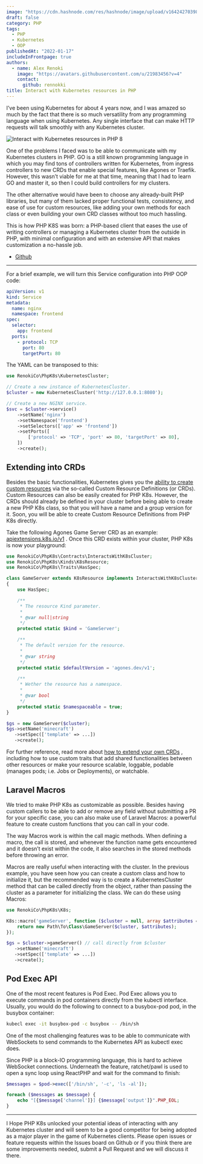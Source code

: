 ```yaml
---
image: "https://cdn.hashnode.com/res/hashnode/image/upload/v1642427039855/lRfrMl2n37.jpeg"
draft: false
category: PHP
tags:
  - PHP
  - Kubernetes
  - OOP
publishedAt: "2022-01-17"
includeInFrontpage: true
authors:
  - name: Alex Renoki
    image: "https://avatars.githubusercontent.com/u/21983456?v=4"
    contact:
      github: rennokki
title: Interact with Kubernetes resources in PHP
---
```


I’ve been using Kubernetes for about 4 years now, and I was amazed so much by the fact that there is so much versatility from any programming language when using Kubernetes. Any single interface that can make HTTP requests will talk smoothly with any Kubernetes cluster.

![Interact with Kubernetes resources in PHP 8](https://cdn.hashnode.com/res/hashnode/image/upload/v1642427039855/lRfrMl2n37.jpeg)

One of the problems I faced was to be able to communicate with my Kubernetes clusters in PHP. GO is a still known programming language in which you may find tons of controllers written for Kubernetes, from ingress controllers to new CRDs that enable special features, like Agones or Traefik. However, this wasn’t viable for me at that time, meaning that I had to learn GO and master it, so then I could build controllers for my clusters.

The other alternative would have been to choose any already-built PHP libraries, but many of them lacked proper functional tests, consistency, and ease of use for custom resources, like adding your own methods for each class or even building your own CRD classes without too much hassling.

This is how PHP K8S was born: a PHP-based client that eases the use of writing controllers or managing a Kubernetes cluster from the outside in PHP, with minimal configuration and with an extensive API that makes customization a no-hassle job.

- [Github](https://github.com/renoki-co/php-k8s)

<hr />

For a brief example, we will turn this Service configuration into PHP OOP code:

```yaml
apiVersion: v1
kind: Service
metadata:
  name: nginx
  namespace: frontend
spec:
  selector:
    app: frontend
  ports:
    - protocol: TCP
      port: 80
      targetPort: 80
```

The YAML can be transposed to this:

```php
use RenokiCo\PhpK8s\KubernetesCluster;

// Create a new instance of KubernetesCluster.
$cluster = new KubernetesCluster('http://127.0.0.1:8080');

// Create a new NGINX service.
$svc = $cluster->service()
    ->setName('nginx')
    ->setNamespace('frontend')
    ->setSelectors(['app' => 'frontend'])
    ->setPorts([
        ['protocol' => 'TCP', 'port' => 80, 'targetPort' => 80],
    ])
    ->create();
```

## Extending into CRDs

Besides the basic functionalities, Kubernetes gives you the [ability to create custom resources](https://kubernetes.io/docs/concepts/extend-kubernetes/api-extension/custom-resources/) via the so-called Custom Resource Definitions (or CRDs). Custom Resources can also be easily created for PHP K8s. However, the CRDs should already be defined in your cluster before being able to create a new PHP K8s class, so that you will have a name and a group version for it. Soon, you will be able to create Custom Resource Definitions from PHP K8s directly.

Take the following Agones Game Server CRD as an example: [apiextensions.k8s.io/v1](https://github.com/googleforgames/agones/blob/v1.13.0/install/helm/agones/templates/crds/gameserver.yaml) . Once this CRD exists within your cluster, PHP K8s is now your playground:

```php
use RenokiCo\PhpK8s\Contracts\InteractsWithK8sCluster;
use RenokiCo\PhpK8s\Kinds\K8sResource;
use RenokiCo\PhpK8s\Traits\HasSpec;

class GameServer extends K8sResource implements InteractsWithK8sCluster
{
    use HasSpec;

    /**
     * The resource Kind parameter.
     *
     * @var null|string
     */
    protected static $kind = 'GameServer';

    /**
     * The default version for the resource.
     *
     * @var string
     */
    protected static $defaultVersion = 'agones.dev/v1';

    /**
     * Wether the resource has a namespace.
     *
     * @var bool
     */
    protected static $namespaceable = true;
}

$gs = new GameServer($cluster);
$gs->setName('minecraft')
   ->setSpec(['template' => ...])
   ->create();
```

For further reference, read more about [how to extend your own CRDs](https://github.com/renoki-co/php-k8s/blob/master/docs/CUSTOM-CRDS.md) , including how to use custom traits that add shared functionalities between other resources or make your resource scalable, loggable, podable (manages pods; i.e. Jobs or Deployments), or watchable.

## Laravel Macros

We tried to make PHP K8s as customizable as possible. Besides having custom callers to be able to add or remove any field without submitting a PR for your specific case, you can also make use of Laravel Macros: a powerful feature to create custom functions that you can call in your code.

The way Macros work is within the call magic methods. When defining a macro, the call is stored, and whenever the function name gets encountered and it doesn’t exist within the code, it also searches in the stored methods before throwing an error.

Macros are really useful when interacting with the cluster. In the previous example, you have seen how you can create a custom class and how to initialize it, but the recommended way is to create a KubernetesCluster method that can be called directly from the object, rather than passing the cluster as a parameter for initializing the class. We can do these using Macros:

```php
use RenokiCo\PhpK8s\K8s;

K8s::macro('gameServer', function ($cluster = null, array $attributes = []) {
    return new Path\To\Class\GameServer($cluster, $attributes);
});

$gs = $cluster->gameServer() // call directly from $cluster
   ->setName('minecraft')
   ->setSpec(['template' => ...])
   ->create();
```

## Pod Exec API

One of the most recent features is Pod Exec. Pod Exec allows you to execute commands in pod containers directly from the kubectl interface. Usually, you would do the following to connect to a busybox-pod pod, in the busybox container:

```bash
kubecl exec -it busybox-pod -c busybox -- /bin/sh
```

One of the most challenging features was to be able to communicate with WebSockets to send commands to the Kubernetes API as kubectl exec does.

Since PHP is a block-IO programming language, this is hard to achieve WebSocket connections. Underneath the feature, ratchet/pawl is used to open a sync loop using ReactPHP and wait for the command to finish:

```php
$messages = $pod->exec(['/bin/sh', '-c', 'ls -al']);

foreach ($messages as $message) {
    echo "[{$message['channel']}] {$message['output']}".PHP_EOL;
}
```

<hr />

I Hope PHP K8s unlocked your potential ideas of interacting with any Kubernetes cluster and will seem to be a good competitor for being adopted as a major player in the game of Kubernetes clients.
Please open issues or feature requests within the Issues board on Github or if you think there are some improvements needed, submit a Pull Request and we will discuss it there.
